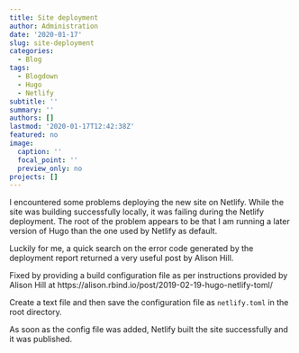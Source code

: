 ```yaml
---
title: Site deployment
author: Administration
date: '2020-01-17'
slug: site-deployment
categories:
  - Blog
tags:
  - Blogdown
  - Hugo
  - Netlify
subtitle: ''
summary: ''
authors: []
lastmod: '2020-01-17T12:42:38Z'
featured: no
image:
  caption: ''
  focal_point: ''
  preview_only: no
projects: []
---
```


I encountered some problems deploying the new site on Netlify.
While the site was building successfully locally, it was failing during the Netlify deployment. The root of the problem appears to be that I am running a later version of Hugo than the one used by Netlify as default.

Luckily for me, a quick search on the error code generated by the deployment report returned a very useful post by Alison Hill.

Fixed by providing a build configuration file as per instructions provided by Alison Hill at https://alison.rbind.io/post/2019-02-19-hugo-netlify-toml/

Create a text file and then save the configuration file as `netlify.toml` in the root directory.

As soon as the config file was added, Netlify built the site successfully and it was published.